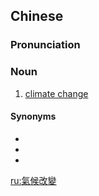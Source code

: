 {{also|气候改变}}
==Chinese==
{{zh-forms|s=气候改变|type=22}}

===Pronunciation===
{{zh-pron
|m=qìhòu gǎibiàn
|cat=n
}}

===Noun===
{{zh-noun}}

# [[climate change]]

====Synonyms====
* {{zh-l|氣候變化}}
* {{zh-l|氣候變遷}}
* {{zh-l|氣候轉變}}

[[ru:氣候改變]]